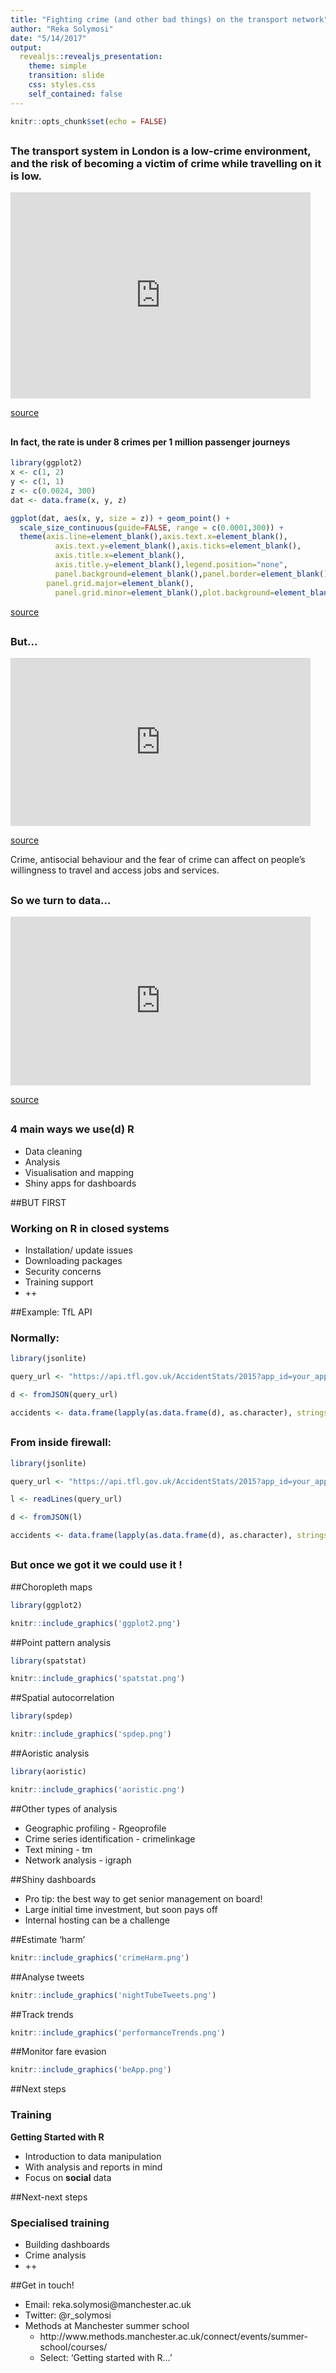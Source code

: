 ```yaml
---
title: "Fighting crime (and other bad things) on the transport network"
author: "Reka Solymosi"
date: "5/14/2017"
output:
  revealjs::revealjs_presentation:
    theme: simple
    transition: slide
    css: styles.css
    self_contained: false
---
```


```r
knitr::opts_chunk$set(echo = FALSE)
```

## 

<h3>The transport system in London is a low-crime environment, and the risk of becoming a victim of crime while travelling on it is low.</h1>

<iframe src="https://giphy.com/embed/3o7TKMnesxRQkgHQ6k" width="480" height="330" frameBorder="0" class="giphy-embed" allowFullScreen></iframe>

<p1><a href="https://giphy.com/gifs/london-buzzfeed-tube-3o7TKMnesxRQkgHQ6k">source</a></p1>

##
<h4>In fact, the rate is under 8 crimes per 1 million passenger journeys</h4>

```r
library(ggplot2)
x <- c(1, 2)
y <- c(1, 1)
z <- c(0.0024, 300)
dat <- data.frame(x, y, z)

ggplot(dat, aes(x, y, size = z)) + geom_point() +
  scale_size_continuous(guide=FALSE, range = c(0.0001,300)) +
  theme(axis.line=element_blank(),axis.text.x=element_blank(),
          axis.text.y=element_blank(),axis.ticks=element_blank(),
          axis.title.x=element_blank(),
          axis.title.y=element_blank(),legend.position="none",
          panel.background=element_blank(),panel.border=element_blank(),
        panel.grid.major=element_blank(),
          panel.grid.minor=element_blank(),plot.background=element_blank())
```

<p1><a href="http://content.tfl.gov.uk/crime-and-antisocial-behaviour-bulletin-q31617.pdf">source</a></p1>

##

<h3> But... </h3>

<iframe src="https://giphy.com/embed/6U4v1NPgaonDi" width="480" height="269" frameBorder="0" class="giphy-embed" allowFullScreen></iframe><p1><a href="https://giphy.com/gifs/bird-chips-running-6U4v1NPgaonDi">source</a></p1>

<p>Crime, antisocial behaviour and the fear of crime can affect on people's willingness to travel and access jobs and services.</p>

##
<h3> So we turn to data...</h3>

<iframe src="https://giphy.com/embed/xUA7aV9ZmC8jN1nboc" width="480" height="270" frameBorder="0" class="giphy-embed" allowFullScreen></iframe><p1><a href="https://giphy.com/gifs/batman-lego-gordon-xUA7aV9ZmC8jN1nboc">source</a></p1>

##
<h3>4 main ways we use(d) R</h3>

- Data cleaning
- Analysis
- Visualisation and mapping
- Shiny apps for dashboards

##BUT FIRST

<h3>Working on R in closed systems</h3>

- Installation/ update issues
- Downloading packages
- Security concerns
- Training support
- ++

##Example: TfL API

<h3>Normally: </h3>

```r

library(jsonlite)

query_url <- "https://api.tfl.gov.uk/AccidentStats/2015?app_id=your_app_id_here&app_key=your_app_key_here"

d <- fromJSON(query_url)

accidents <- data.frame(lapply(as.data.frame(d), as.character), stringsAsFactors=FALSE)

```

##
<h3>From inside firewall: </h3>


```r

library(jsonlite)

query_url <- "https://api.tfl.gov.uk/AccidentStats/2015?app_id=your_app_id_here&app_key=your_app_key_here"

l <- readLines(query_url)

d <- fromJSON(l)

accidents <- data.frame(lapply(as.data.frame(d), as.character), stringsAsFactors=FALSE)

```

##
<h3> But once we got it we could use it ! </h3>

##Choropleth maps

```r
library(ggplot2)
```

```r
knitr::include_graphics('ggplot2.png')
```

##Point pattern analysis

```r
library(spatstat)
```

```r
knitr::include_graphics('spatstat.png')
```

##Spatial autocorrelation

```r
library(spdep)
```

```r
knitr::include_graphics('spdep.png')
```

##Aoristic analysis

```r
library(aoristic)
```

```r
knitr::include_graphics('aoristic.png')
```

##Other types of analysis

- Geographic profiling - Rgeoprofile
- Crime series identification - crimelinkage
- Text mining - tm
- Network analysis - igraph

##Shiny dashboards

- Pro tip: the best way to get senior management on board!
- Large initial time investment, but soon pays off
- Internal hosting can be a challenge

##Estimate 'harm'
```r
knitr::include_graphics('crimeHarm.png')
```

##Analyse tweets
```r
knitr::include_graphics('nightTubeTweets.png')
```

##Track trends
```r
knitr::include_graphics('performanceTrends.png')
```

##Monitor fare evasion

```r
knitr::include_graphics('beApp.png')
```

##Next steps
<h3>Training </h3>

**Getting Started with R**

- Introduction to data manipulation
- With analysis and reports in mind
- Focus on **social** data

##Next-next steps
<h3>Specialised training</h3>

- Building dashboards
- Crime analysis
- ++

##Get in touch!

- Email: reka.solymosi@manchester.ac.uk
- Twitter: @r_solymosi
- Methods at Manchester summer school
    + http://www.methods.manchester.ac.uk/connect/events/summer-school/courses/
    + Select: 'Getting started with R...'
